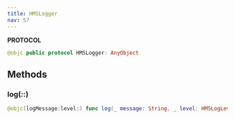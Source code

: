 ```yaml
---
title: HMSLogger
nav: 57
---
```


**PROTOCOL**
```swift
@objc public protocol HMSLogger: AnyObject
```
## Methods
### log(_:_:)
```swift
@objc(logMessage:level:) func log(_ message: String, _ level: HMSLogLevel)
```
